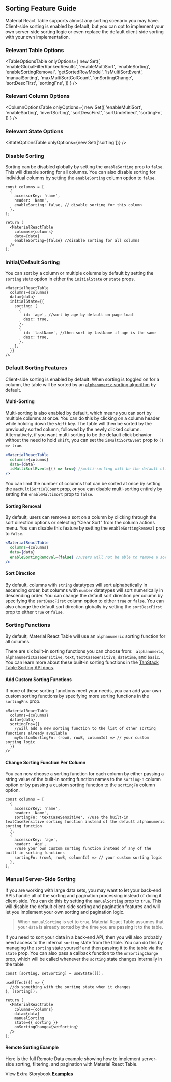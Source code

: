 
<Head>
  <title>Sorting Feature Guide - Material React Table V2 Docs</title>
  <meta
    name="description"
    content="How to use, customize, or disable sorting features in Material React Table"
  />
</Head>

## Sorting Feature Guide

Material React Table supports almost any sorting scenario you may have. Client-side sorting is enabled by default, but you can opt to implement your own server-side sorting logic or even replace the default client-side sorting with your own implementation.

### Relevant Table Options

<TableOptionsTable
  onlyOptions={
    new Set([
      'enableGlobalFilterRankedResults',
      'enableMultiSort',
      'enableSorting',
      'enableSortingRemoval',
      'getSortedRowModel',
      'isMultiSortEvent',
      'manualSorting',
      'maxMultiSortColCount',
      'onSortingChange',
      'sortDescFirst',
      'sortingFns',
    ])
  }
/>

### Relevant Column Options

<ColumnOptionsTable
  onlyOptions={
    new Set([
      'enableMultiSort',
      'enableSorting',
      'invertSorting',
      'sortDescFirst',
      'sortUndefined',
      'sortingFn',
    ])
  }
/>

### Relevant State Options

<StateOptionsTable onlyOptions={new Set(['sorting'])} />

### Disable Sorting

Sorting can be disabled globally by setting the `enableSorting` prop to `false`. This will disable sorting for all columns. You can also disable sorting for individual columns by setting the `enableSorting` column option to `false`.

```tsx
const columns = [
  {
    accessorKey: 'name',
    header: 'Name',
    enableSorting: false, // disable sorting for this column
  },
];

return (
  <MaterialReactTable
    columns={columns}
    data={data}
    enableSorting={false} //disable sorting for all columns
  />
);
```

### Initial/Default Sorting

You can sort by a column or multiple columns by default by setting the `sorting` state option in either the `initialState` or `state` props.

```tsx
<MaterialReactTable
  columns={columns}
  data={data}
  initialState={{
    sorting: [
      {
        id: 'age', //sort by age by default on page load
        desc: true,
      },
      {
        id: 'lastName', //then sort by lastName if age is the same
        desc: true,
      },
    ],
  }}
/>
```

### Default Sorting Features

Client-side sorting is enabled by default. When sorting is toggled on for a column, the table will be sorted by an [`alphanumeric` sorting algorithm](https://tanstack.com/table/v8/docs/api/features/sorting#sorting-functions) by default.

#### Multi-Sorting

Multi-sorting is also enabled by default, which means you can sort by multiple columns at once. You can do this by clicking on a column header while holding down the `shift` key. The table will then be sorted by the previously sorted column, followed by the newly clicked column. Alternatively, if you want multi-sorting to be the default click behavior without the need to hold `shift`, you can set the `isMultiSortEvent` prop to `() => true`.

```jsx
<MaterialReactTable
  columns={columns}
  data={data}
  isMultiSortEvent={() => true} //multi-sorting will be the default click behavior without the need to hold shift
/>
```

You can limit the number of columns that can be sorted at once by setting the `maxMultiSortColCount` prop, or you can disable multi-sorting entirely by setting the `enableMultiSort` prop to `false`.

#### Sorting Removal

By default, users can remove a sort on a column by clicking through the sort direction options or selecting "Clear Sort" from the column actions menu. You can disable this feature by setting the `enableSortingRemoval` prop to `false`.

```jsx
<MaterialReactTable
  columns={columns}
  data={data}
  enableSortingRemoval={false} //users will not be able to remove a sort on a column
/>
```

#### Sort Direction

By default, columns with `string` datatypes will sort alphabetically in ascending order, but columns with `number` datatypes will sort numerically in descending order. You can change the default sort direction per column by specifying the `sortDescFirst` column option to either `true` or `false`. You can also change the default sort direction globally by setting the `sortDescFirst` prop to either `true` or `false`.

<MultiSortingExample />

### Sorting Functions

By default, Material React Table will use an `alphanumeric` sorting function for all columns.

There are six built-in sorting functions you can choose from: ` alphanumeric`, `alphanumericCaseSensitive`, `text`, `textCaseSensitive`, `datetime`, and `basic`. You can learn more about these built-in sorting functions in the [TanStack Table Sorting API docs](https://tanstack.com/table/v8/docs/api/features/sorting#sorting-functions).

#### Add Custom Sorting Functions

If none of these sorting functions meet your needs, you can add your own custom sorting functions by specifying more sorting functions in the `sortingFns` prop.

```tsx
<MaterialReactTable
  columns={columns}
  data={data}
  sortingFns={{
    //will add a new sorting function to the list of other sorting functions already available
    myCustomSortingFn: (rowA, rowB, columnId) => // your custom sorting logic
  }}
/>
```

#### Change Sorting Function Per Column

You can now choose a sorting function for each column by either passing a string value of the built-in sorting function names to the `sortingFn` column option or by passing a custom sorting function to the `sortingFn` column option.

```tsx
const columns = [
  {
    accessorKey: 'name',
    header: 'Name',
    sortingFn: 'textCaseSensitive', //use the built-in textCaseSensitive sorting function instead of the default alphanumeric sorting function
  },
  {
    accessorKey: 'age',
    header: 'Age',
    //use your own custom sorting function instead of any of the built-in sorting functions
    sortingFn: (rowA, rowB, columnId) => // your custom sorting logic
  },
];
```

### Manual Server-Side Sorting

If you are working with large data sets, you may want to let your back-end APIs handle all of the sorting and pagination processing instead of doing it client-side. You can do this by setting the `manualSorting` prop to `true`. This will disable the default client-side sorting and pagination features and will let you implement your own sorting and pagination logic.

> When `manualSorting` is set to `true`, Material React Table assumes that your `data` is already sorted by the time you are passing it to the table.

If you need to sort your data in a back-end API, then you will also probably need access to the internal `sorting` state from the table. You can do this by managing the `sorting` state yourself and then passing it to the table via the `state` prop. You can also pass a callback function to the `onSortingChange` prop, which will be called whenever the `sorting` state changes internally in the table

```tsx
const [sorting, setSorting] = useState([]);

useEffect(() => {
  //do something with the sorting state when it changes
}, [sorting]);

return (
  <MaterialReactTable
    columns={columns}
    data={data}
    manualSorting
    state={{ sorting }}
    onSortingChange={setSorting}
  />
);
```

#### Remote Sorting Example

Here is the full Remote Data example showing how to implement server-side sorting, filtering, and pagination with Material React Table.

<RemoteExample />

View Extra Storybook **[Examples](https://www.material-react-table.dev/?path=/story/features-sorting-examples)**
